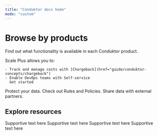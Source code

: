 ```yaml
---
title: "Conduktor docs home"
mode: "custom"
---
```


# Browse by products

Find out what functionality is available in each Conduktor product.

<CardGroup cols={4}>
  <Card title="Scale" img="images/home/exchange.png">
    Scale Plus allows you to:

    - Track and manage costs with [Chargeback](href="guide/conduktor-concepts/chargeback")
    - Enable DevOps teams with Self-service
      Get started
  </Card>
  <Card title="Shield" img="images/home/exchange.png">
    Protect your data.
  </Card>
  <Card title="Trust" icon="key" img="images/home/exchange.png">
    Check out Rules and Policies.
  </Card>
  <Card title="Exchange" icon="share" img="images/home/exchange.png">
    Share data with external partners.
  </Card>
</CardGroup>

## Explore resources

<CardGroup cols={4}>
  <Card title="API References" icon="dev">
    Supportive text here
  </Card>
  <Card title="Release notes" icon="list-timeline" iconType="solid" href="https://conduktor.mintlify.app/guide/release-notes">
    Supportive text here
  </Card>
  <Card title="Support" icon="headset" iconType="solid" href="https://support.conduktor.io/hc/en-gb">
    Supportive text here
  </Card>
  <Card title="Kafkademy" icon="graduation-cap" iconType="solid" href="https://learn.conduktor.io/kafka/">
    Supportive text here
  </Card>
</CardGroup>